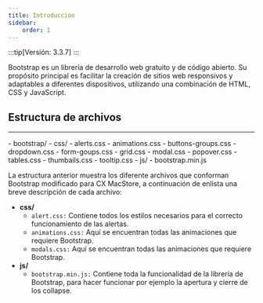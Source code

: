 ```yaml
---
title: Introducción
sidebar:
    order: 1
---
```



:::tip[Versión: 3.3.7]
:::

Bootstrap es un librería de desarrollo web gratuito y de código abierto. Su propósito principal es facilitar la creación de sitios web responsivos
y adaptables a diferentes dispositivos, utilizando una combinación de HTML, CSS y JavaScript.

## Estructura de archivos

<hr />

<FileTree>
    - bootstrap/
        - css/
            - alerts.css
            - animations.css
            - buttons-groups.css
            - dropdown.css
            - form-goups.css
            - grid.css
            - modal.css
            - popover.css
            - tables.css
            - thumbails.css
            - tooltip.css
        - js/
            - bootstrap.min.js
</FileTree>

La estructura anterior muestra los diferente archivos que conforman Bootstrap modificado para CX MacStore,
a continuación de enlista una breve descripción de cada archivo:

- **css/**
    - `alert.css:` Contiene todos los estilos necesarios para el correcto funcionamiento de las alertas.
    - `animations.css:` Aquí se encuentran todas las animaciones que requiere Bootstrap.
    - `modals.css:` Aquí se encuentran todas las animaciones que requiere Bootstrap.
- **js/**
    - `bootstrap.min.js:` Contiene toda la funcionalidad de la librería de Bootstrap, para hacer funcionar por ejemplo la apertura y cierre de los collapse. 
